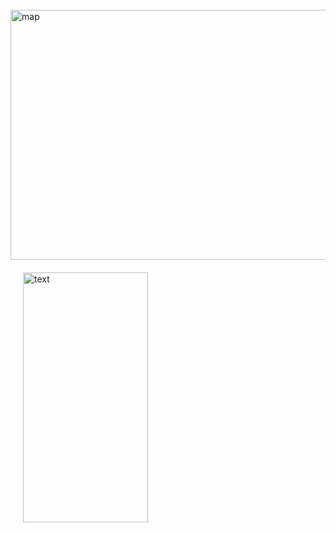 
<br>
<br>
<br>
<br>
<br>


<img border="0" alt="map" src="ramen_numbers_asia_square.png" width="600" height="400"><img style="margin:20px 20px 20px 20px" alt="text" src="text4.2.png" width="200" height="400">